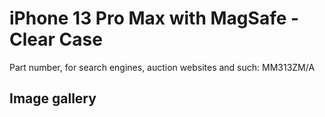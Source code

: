 
# iPhone 13 Pro Max  with MagSafe - Clear Case

Part number, for search engines, auction websites and such: MM313ZM/A

## Image gallery

<div style={{ width: '100%', maxWidth: '768px' }}>
<GalleryComponent
    images={[
      {
        original: "/everysource/MM313.webp",
        thumbnail: "/everypreview/MM313.webp",
      },
      {
        original: "/everysource/MM313_AV1.webp",
        thumbnail: "/everypreview/MM313_AV1.webp",
      },
      {
        original: "/everysource/MM313_AV2.webp",
        thumbnail: "/everypreview/MM313_AV2.webp",
      },
      {
        original: "/everysource/MM313_AV3.webp",
        thumbnail: "/everypreview/MM313_AV3.webp",
      },
      {
        original: "/everysource/MM313_AV4.webp",
        thumbnail: "/everypreview/MM313_AV4.webp",
      }
    ]}
  />
</div>